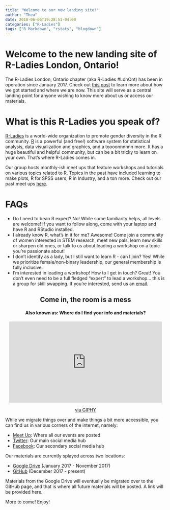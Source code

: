 ```yaml
---
title: "Welcome to our new landing site!"
author: "Thea"
date: 2018-06-06T19:28:51-04:00
categories: ["R-Ladies"]
tags: ["R Markdown", "rstats", "blogdown"]
---
```


# Welcome to the new landing site of R-Ladies London, Ontario!

The R-Ladies London, Ontario chapter (aka R-Ladies #LdnOnt) has been in operation since January 2017. Check out [this post](http://theaknowles.com/post/reflection-a-year-of-r-ladies-ldnont/) to learn more about how we got started and where we are now. This site will serve as a central landing point for anyone wishing to know more about us or access our materials.

# What is this R-Ladies you speak of? 
[R-Ladies](rladies.org) is a world-wide organization to promote gender diversity in the R community. [R](https://www.r-project.org/) is a powerful (and free!) software system for statistical analysis, data visualization and graphics, and a toooonnnnnn more. It has a huge beautiful and helpful community, but can be a bit tricky to learn on your own. That's where R-Ladies comes in. 

Our group hosts monthly-ish meet ups that feature workshops and tutorials on various topics related to R. Topics in the past have included learning to make plots, R for SPSS users, R in Industry, and a ton more. Check out our past meet ups [here](https://www.meetup.com/rladies-ldnont/events/past/). 

# FAQs

- Do I need to bean R expert? No! While some familiarity helps, all levels are welcome! If you want to follow along, come with your laptop and have R and RStudio installed. 
- I already know R, what's in it for me? Awesome! Come join a community of women interested in STEM research, meet new pals, learn new skills or sharpen old ones, or talk to us about leading a workshop on a topic you're passionate about!
- I don't identify as a lady, but I still want to learn R - can I join? Yes! While we prioritize female/non-binary leadership, our general membership is fully inclusive.
- I'm interested in leading a workshop! How to I get in touch? Great! You don't even need to be a full fledged "expert" to lead a workshop... this is a group for skill swapping. If you're interested, send us an [email](ldnont@rladies.org).

<center>
## Come in, the room is a mess
#### Also known as: Where do I find your info and materials?

<iframe src="https://giphy.com/embed/J7L3xr5bo9tsI" width="480" height="254" frameBorder="0" class="giphy-embed" allowFullScreen></iframe><p><a href="https://giphy.com/gifs/malibu-country-J7L3xr5bo9tsI">via GIPHY</a></p>
</center>

While we migrate things over and make things a bit more accessible, you can find us in various corners of the internet, namely:

- [Meet Up](https://www.meetup.com/rladies-ldnont/): Where all our events are posted
- [Twitter](https://twitter.com/rladiesldnont): Our main social media hub
- [Facebook](https://www.facebook.com/rladiesldnont/): Our secondary social media hub

Our materials are currently splayed across two locations:

- [Google Drive](https://drive.google.com/drive/folders/0BzCQiZLG7vQmVm9ISndsRzllbTA?usp=sharing) (January 2017 - November 2017)
- [GitHub](https://github.com/rladies/meetup-presentations_london_ontario) (December 2017 - present)

Materials from the Google Drive will eventually be migrated over to the GitHub page, and that is where all future materials will be posted. A link will be provided here.

More to come! Enjoy!